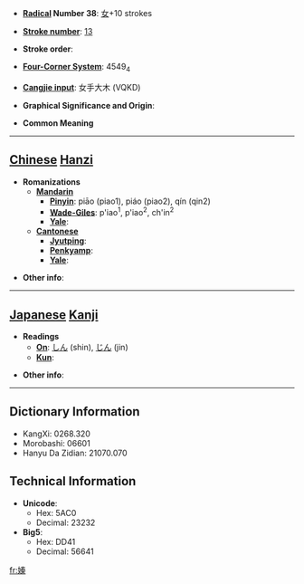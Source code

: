 * '''[[Wiktionary:Chinese radical index| Radical]] Number 38''': [[Wiktionary:Chinese radical index 女|女]]+10 strokes

* '''[[Wiktionary:Chinese total strokes index|Stroke number]]''': [[Wiktionary:Chinese total strokes index 13|13]]

* '''Stroke order''': 

* '''[[Wiktionary:Chinese four corner index|Four-Corner System]]''': 4549<sub>4</sub>

* '''[[Wiktionary:Chinese Cangjie index|Cangjie input]]''': 女手大木 (VQKD)

* '''Graphical Significance and Origin''': 

* '''Common Meaning'''

----

== [[Chinese]] [[Hanzi]] ==

* '''Romanizations'''
** '''[[Mandarin]]'''
*** '''[[Pinyin]]''': piāo (piao1), piáo (piao2), qín (qin2)
*** '''[[Wade-Giles]]''': p'iao<sup>1</sup>, p'iao<sup>2</sup>, ch'in<sup>2</sup>
*** '''[[Yale]]''': 
** '''[[Cantonese]]'''
*** '''[[Jyutping]]''':
*** '''[[Penkyamp]]''': 
*** '''[[Yale]]''': 

* '''Other info''': 

----

== [[Japanese]] [[Kanji]] ==

* '''Readings'''
** '''[[On]]''': [[しん]] (shin), [[じん]] (jin)
** '''[[Kun]]''': 

* '''Other info''':  

----

== Dictionary Information ==

* KangXi: 0268.320
* Morobashi: 06601
* Hanyu Da Zidian: 21070.070

== Technical Information ==

* '''Unicode''':
** Hex: 5AC0
** Decimal: 23232
* '''Big5''':
** Hex: DD41
** Decimal: 56641

[[fr:嫀]]